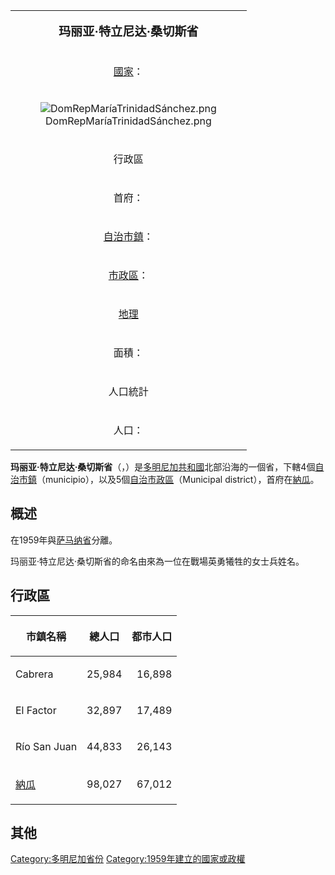 {| class="infobox bordered" align=right cellpadding=4 cellspacing=0 width=275 style="clear:right; margin: 0 0 1em 1em; background: #f9f9f9; font-size: 95%;"
|-
|colspan=2 align=center bgcolor="#BFDFFF"|<big>'''玛丽亚·特立尼达·桑切斯省'''</big>
|-
|[[國家|國家]]：|| [[多明尼加共和國|多明尼加共和國]]
|-
! colspan="3" | [[File:DomRepMaríaTrinidadSánchez.png|center]]
|-
!colspan=2 align=center bgcolor="#BFDFFF"|行政區
|-
|首府：||[[納瓜|納瓜]]
|-
|[[自治市鎮|自治市鎮]]：||4個 
|-
|[[市轄區|市政區]]：||5個
|-
!colspan=2 align=center bgcolor="#BFDFFF"|[[地理|地理]]
|-
|面積：||1271,71 km² 
|-
!colspan=2 align=center bgcolor="#BFDFFF"|人口統計
|-
|人口：||201,741人（2008年統計）
|}

'''玛丽亚·特立尼达·桑切斯省'''（{{lang-es|Provincia de María Trinidad Sánchez}}，{{IPA-es|maˈɾi.a tɾiniˈðað ˈsantʃes}}）是[[多明尼加共和國|多明尼加共和國]]北部沿海的一個省，下轄4個[[自治市鎮|自治市鎮]]（municipio），以及5個[[市轄區|自治市政區]]（Municipal district），首府在[[納瓜|納瓜]]。

==概述==
在1959年與[[萨马纳省|萨马纳省]]分離。

玛丽亚·特立尼达·桑切斯省的命名由來為一位在戰場英勇犧牲的女士兵姓名。

==行政區==
{| class="wikitable sortable" style="font-size:95%;"
! 市鎮名稱
! 總人口
! 都市人口
|-----
| Cabrera || align="right" | 25,984 || align="right" | 16,898
|-----
| El Factor || align="right" | 32,897 || align="right" | 17,489
|-----
| Río San Juan || align="right" | 44,833 || align="right" | 26,143
|-----
| [[納瓜|納瓜]] || align="right" | 98,027 || align="right" | 67,012
|}

==其他==

{{多明尼加共和國各省}}
[[Category:多明尼加省份|Category:多明尼加省份]]
[[Category:1959年建立的國家或政權|Category:1959年建立的國家或政權]]